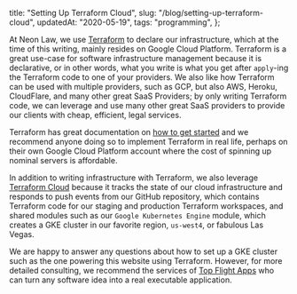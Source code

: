   title: "Setting Up Terraform Cloud",
  slug: "/blog/setting-up-terraform-cloud",
  updatedAt: "2020-05-19",
  tags: "programming",
};

At Neon Law, we use [Terraform](https://terraform.io) to declare our
infrastructure, which at the time of this writing, mainly resides on Google
Cloud Platform. Terraform is a great use-case for software infrastructure
management because it is declarative, or in other words, what you write is
what you get after `apply`-ing the Terraform code to one of your providers.
We also like how Terraform can be used with multiple providers, such as GCP,
but also AWS, Heroku, CloudFlare, and many other great SaaS Providers; by
only writing Terraform code, we can leverage and use many other great SaaS
providers to provide our clients with cheap, efficient, legal services.

Terraform has great documentation on [how to get
started](https://www.terraform.io/intro/index.html) and we recommend anyone
doing so to implement Terraform in real life, perhaps on their own Google
Cloud Platform account where the cost of spinning up nominal servers is
affordable.

In addition to writing infrastructure with Terraform, we also leverage
[Terraform Cloud](https://app.terraform.io) because it tracks the state of
our cloud infrastructure and responds to push events from our GitHub
repository, which contains Terraform code for our staging and production
Terraform workspaces, and shared modules such as our
`Google Kubernetes Engine` module, which creates a GKE cluster in our
favorite region, `us-west4`, or fabulous Las Vegas.

We are happy to answer any questions about how to set up a GKE cluster such
as the one powering this website using Terraform. However, for more detailed
consulting, we recommend the services of [Top Flight
Apps](https://topflightapps.com/) who can turn any software idea into a real
executable application.
